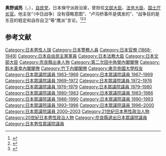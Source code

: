 {{Infobox Officeholder
|name= 奥野 誠亮
|original_name=
|image= 
|imagesize         =
|smallimage        =
|caption           =
|office            = {{JPN}}第16任[[国土廳|国土廳]]長官
|term_start        = 1987年11月6日
|term_end          = 1988年5月13日
|primeminister     = [[竹下登|竹下登]]
|predecessor       = [[綿貫民輔|綿貫民輔]]
|successor         = {{link-ja|内海英男|内海英男}}
|office2 = {{JPN}}第39任[[法務大臣|法務大臣]]
|term_start2 = 1980年7月17日
|term_end2 = 1981年11月30日
|primeminister2 = [[鈴木善幸|鈴木善幸]]
|predecessor2 = {{link-ja|倉石忠雄|倉石忠雄}}
|successor2 = [[坂田道太|坂田道太]]
|office3 = {{JPN}}第95任[[文部大臣_(日本)|文部大臣]]
|term_start3 = 1972年12月22日
|term_end3 = 1974年11月11日
|primeminister3 = [[田中角榮|田中角榮]]
|predecessor3 = {{link-ja|稻葉修|稲葉修}}
|successor3 = {{link-ja|三原朝雄|三原朝雄}}
| office4 = {{JPN}}[[眾議院_(日本)|眾議院議員]]
| term_start4 = 1963年11月22日
| term_end4 =  2003年10月10日
|predecessor4   = 新設選區
|successor4     ={{link-ja|奥野信亮|奥野信亮}}
|constituency4  ={{Plainlist|
* {{link-ja|奈良縣全縣區|奈良県全県区}}（1963-1996）
* [[奈良縣第3區|奈良縣第3區]]（1996-2003）}}
|office5     = {{JPN}}第51、54、60任{{link-ja|法官彈劾審判所|裁判官弾劾裁判所}}審判長
|term_start5  = 1993年4月1日
|term_end5  = 1993年6月18日
|predecessor5   = {{link-ja|林田悠紀夫|林田悠紀夫}}
|successor5 = [[田邊誠|田邊誠]]
|term_start6  = 1989年4月1日
|term_end6  = 1990年1月24日
|predecessor6   = {{link-ja|岡田廣|岡田広}}
|successor6 = {{link-ja|世耕政隆|世耕政隆}}
|term_start7  = 1987年4月1日
|term_end7  = 1987年11月11日
|predecessor7   = {{link-ja|熊谷太三郎|熊谷太三郎}}
|successor7 = [[上村千一郎|上村千一郎]]
|birth_date        = {{birth date|1913|7|12}}
|birth_place       = {{JPN}}[[奈良縣|奈良縣]][[南葛城郡|南葛城郡]]（現[[御所市|御所市]]）
|death_date        = {{death date and age|2016|11|16|1913|7|12}}
|death_place       = {{JPN}}[[東京都|東京都]][[澁谷区|澁谷区]]
|party             = [[自由民主党_(日本)|自由民主党]]
|spouse            =奥野宏子
|parents = 奥野貞治（父）
|children = {{link-ja|奥野信亮|奥野信亮}}（長子）<br>{{link-ja|奥野正寬|奥野正寛|藤原正寬}}（次子）
|relatives={{link-ja|藤原孝夫|藤原孝夫}}（岳父）<br>奥野治雄（兄）
|occupation = [[內務省_(日本)|內務省]]、[[自治省|自治省]][[官員|官員]]
|alma_mater        = [[東京帝国大学|東京帝国大学]]法学部政治学科
}}
'''奥野诚亮'''（{{lang-ja|奥野 誠亮}}，{{bd|1913年|7月12日|2016年|11月16日|catIdx=Okuno}}），[[自由民主党_(日本)|自民党]]，日本保守派政治家，曾担任[[文部大臣_(日本)|文部大臣]]、[[法务大臣|法务大臣]]、[[国土厅|国土厅长官]]。他主张“（中日战争）没有侵略意图”、“卢沟桥事件是偶发的”、“战争目的是东亚的稳定和自存自卫”等“鹰派”言论。<ref>{{Cite web |url=https://world.huanqiu.com/article/9CaKrnJYGKD |title=日本“鹰派”政客奥野诚亮去世曾宣称日本未侵略中国 - 环球网 |access-date=2021-04-03 |archive-date=2022-03-09 |archive-url=https://web.archive.org/web/20220309064716/https://world.huanqiu.com/article/9CaKrnJYGKD }}</ref><ref>{{Cite web |url=http://www3.grips.ac.jp/~oral/Japanese/Summary/okuno.htm |title=奥野 誠亮（おくの せいすけ） - 政策研究大学院大学 |access-date=2021-04-03 |archive-date=2009-05-10 |archive-url=https://web.archive.org/web/20090510092358/http://www3.grips.ac.jp/~oral/Japanese/Summary/okuno.htm |dead-url=no }}</ref><ref>{{Cite web |url=https://www.sankei.com/politics/news/161117/plt1611170009-n1.html |title=奥野誠亮元法相が死去、１０３歳　保守政治家の最長老 |access-date=2021-04-03 |archive-date=2020-11-28 |archive-url=https://web.archive.org/web/20201128054446/https://www.sankei.com/politics/news/161117/plt1611170009-n1.html |dead-url=no }}</ref>

== 参考文献 ==
{{Reflist}}
{{国土交通大臣}}
{{法務大臣}}
{{文部科学大臣}}
{{第二次田中角榮内閣}}
{{鈴木善幸内閣}}
{{竹下内閣}}
{{DEFAULTSORT:Okuno Seisuke}}

[[Category:日本男性人瑞|Category:日本男性人瑞]]
[[Category:日本警務人員|Category:日本警務人員]]
[[Category:日本官僚_(1868-1949)|Category:日本官僚 (1868-1949)]]
[[Category:日本自由民主黨黨員|Category:日本自由民主黨黨員]]
[[Category:日本法務大臣|Category:日本法務大臣]]
[[Category:日本文部大臣|Category:日本文部大臣]]
[[Category:奈良縣出身人物|Category:奈良縣出身人物]]
[[Category:第二次田中角榮內閣閣僚|Category:第二次田中角榮內閣閣僚]]
[[Category:鈴木善幸內閣閣僚|Category:鈴木善幸內閣閣僚]]
[[Category:竹下內閣閣僚|Category:竹下內閣閣僚]]
[[Category:東京帝國大學校友|Category:東京帝國大學校友]]
[[Category:日本眾議院議員_1963–1966|Category:日本眾議院議員 1963–1966]]
[[Category:日本眾議院議員_1967–1969|Category:日本眾議院議員 1967–1969]]
[[Category:日本眾議院議員_1969–1972|Category:日本眾議院議員 1969–1972]]
[[Category:日本眾議院議員_1972–1976|Category:日本眾議院議員 1972–1976]]
[[Category:日本眾議院議員_1976–1979|Category:日本眾議院議員 1976–1979]]
[[Category:日本眾議院議員_1979–1980|Category:日本眾議院議員 1979–1980]]
[[Category:日本眾議院議員_1980–1983|Category:日本眾議院議員 1980–1983]]
[[Category:日本眾議院議員_1983–1986|Category:日本眾議院議員 1983–1986]]
[[Category:日本眾議院議員_1986–1990|Category:日本眾議院議員 1986–1990]]
[[Category:日本眾議院議員_1990–1993|Category:日本眾議院議員 1990–1993]]
[[Category:日本眾議院議員_1993–1996|Category:日本眾議院議員 1993–1996]]
[[Category:日本眾議院議員_1996–2000|Category:日本眾議院議員 1996–2000]]
[[Category:日本眾議院議員_2000–2003|Category:日本眾議院議員 2000–2003]]
[[Category:21世紀日本男性政治人物|Category:21世紀日本男性政治人物]]
[[Category:20世紀日本男性政治人物|Category:20世紀日本男性政治人物]]
[[Category:奈良縣選出日本眾議院議員|Category:奈良縣選出日本眾議院議員]]
[[Category:日本男性眾議院議員|Category:日本男性眾議院議員]]